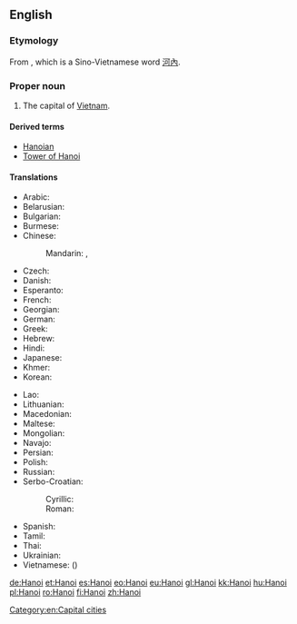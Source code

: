 {{also|Hà Nội}}
==English==

{{wikipedia}}

===Etymology===
From {{etyl|vi|en}} {{term|Hà Nội|lang=vi}}, which is a Sino-Vietnamese word [[河內]].

===Proper noun===
{{en-proper noun}}

# The capital of [[Vietnam]].

====Derived terms====
* [[Hanoian]]
* [[Tower of Hanoi]]

====Translations====
{{trans-top|capital of Vietnam}}
* Arabic: {{t-|ar|هانوي|m|tr=hanuuy, hanoy}}
* Belarusian: {{t-|be|Ханой|m|tr=Xanój}}
* Bulgarian: {{t-|bg|Ханой|m|tr=Hanój}}
* Burmese: {{t-|my|ဟာနွိုင်း|sc=Mymr}}
* Chinese:
*: Mandarin: {{t-|cmn|河內|sc=Hani}},  {{t-|cmn|河内|tr=Hénèi|sc=Hani}}
* Czech: {{t+|cs|Hanoj|m}}
* Danish: {{t-|da|Hanoi}}
* Esperanto: {{t|eo|Hanojo}}
* French: {{t+|fr|Hanoï|m}}
* Georgian: {{t-|ka|ჰანოი|tr=hanoi|sc=Geor}}
* German: {{t+|de|Hanoi|n}}
* Greek: {{t-|el|Ανόι|tr=Anói}}
* Hebrew: {{t-|he|האנוי}}
* Hindi: {{t-|hi|हनोई|tr=hanō'ī}}
* Japanese: {{t+|ja|ハノイ|tr=Hanoi}}
* Khmer: {{t-|km|ក្រុងហាណូយ|tr=grong hāṇūy|sc=Khmr}}
* Korean: {{t+|ko|하노이|tr=Hanoi|sc=Hang}}
{{trans-mid}}
* Lao: {{t-|lo|ຮ່າໂນຍ|tr=haa-nooj|sc=Laoo}}
* Lithuanian: {{t-|lt|Hanojus|m}}
* Macedonian: {{t-|mk|Ханој|m|tr=Hánoj}}
* Maltese: {{t-|mt|Ħanoj}}
* Mongolian: {{t-|mn|Ханой|tr=Hanoy|sc=Cyrl}}
* Navajo: {{tø|nv|Hanóii}}
* Persian: {{t-|fa|هانوی|tr=Hânuy}}
* Polish: {{t+|pl|Hanoi|m}}
* Russian: {{t-|ru|Ханой|m|tr=Xanój}}
* Serbo-Croatian:
*: Cyrillic: {{t-|sh|Ханој|m}}
*: Roman: {{t-|sh|Hanoj|m}}
* Spanish: {{t+|es|Hanoi|m}}
* Tamil: {{t-|ta|ஹனோய்}}
* Thai: {{t-|th|ฮานอย|tr=haanoi}}
* Ukrainian: {{t-|uk|Ханой|m|tr=Xanój}}
* Vietnamese: {{t+|vi|Hà Nội}} ({{t-|vi|河內|sc=Hani}})
{{trans-bottom}}

[[Category:en:Capital cities]]

[[de:Hanoi]]
[[et:Hanoi]]
[[es:Hanoi]]
[[eo:Hanoi]]
[[eu:Hanoi]]
[[gl:Hanoi]]
[[kk:Hanoi]]
[[hu:Hanoi]]
[[pl:Hanoi]]
[[ro:Hanoi]]
[[fi:Hanoi]]
[[zh:Hanoi]]